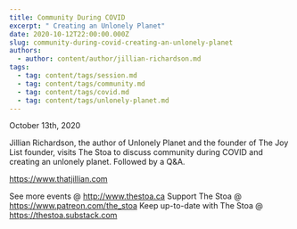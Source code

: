 ```yaml
---
title: Community During COVID
excerpt: " Creating an Unlonely Planet"
date: 2020-10-12T22:00:00.000Z
slug: community-during-covid-creating-an-unlonely-planet
authors:
  - author: content/author/jillian-richardson.md
tags:
  - tag: content/tags/session.md
  - tag: content/tags/community.md
  - tag: content/tags/covid.md
  - tag: content/tags/unlonely-planet.md
---
```


October 13th, 2020

Jillian Richardson, the author of Unlonely Planet and the founder of The Joy List founder, visits The Stoa to discuss community during COVID and creating an unlonely planet. Followed by a Q&A.

https://www.thatjillian.com

See more events @ http://www.thestoa.ca
Support The Stoa @ https://www.patreon.com/the_stoa
Keep up-to-date with The Stoa @ https://thestoa.substack.com
